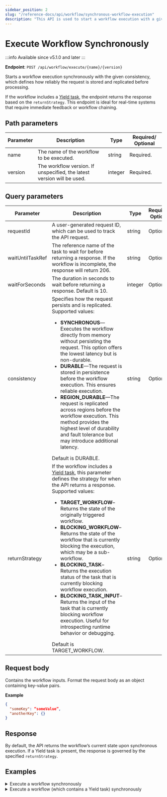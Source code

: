 ```yaml
---
sidebar_position: 2
slug: "/reference-docs/api/workflow/synchronous-workflow-execution"
description: "This API is used to start a workflow execution with a given consistency."
---
```



# Execute Workflow Synchronously

:::info Available since
v5.1.0 and later
:::

**Endpoint**: `POST /api/workflow/execute/{name}/{version}`

Starts a workflow execution synchronously with the given consistency, which defines how reliably the request is stored and replicated before processing. 

If the workflow includes a [Yield task](https://orkes.io/content/reference-docs/operators/yield), the endpoint returns the response based on the `returnStrategy`. This endpoint is ideal for real-time systems that require immediate feedback or workflow chaining.

## Path parameters

| Parameter | Description                             | Type   | Required/ Optional |
| --------- | --------------------------------------- | ------ | ------------------ |
| name      | The name of the workflow to be executed. | string | Required.          |
| version | The workflow version. If unspecified, the latest version will be used. | integer | Required. | 

## Query parameters

| Parameter | Description                                                            | Type    | Required/ Optional |
| --------- | ---------------------------------------------------------------------- | ------- | ------------------ |
| requestId | A user-generated request ID, which can be used to track the API request. | string | Optional. | 
| waitUntilTaskRef | The reference name of the task to wait for before returning a response. If the workflow is incomplete, the response will return 206. | string | Optional. | 
| waitForSeconds | The duration in seconds to wait before returning a response. Default is 10. | integer | Optional. | 
| consistency | Specifies how the request persists and is replicated.  Supported values: <ul><li>**SYNCHRONOUS**—Executes the workflow directly from memory without persisting the request. This option offers the lowest latency but is non-durable.</li><li>**DURABLE**—The request is stored in persistence before the workflow execution. This ensures reliable execution.</li><li>**REGION_DURABLE**—The request is replicated across regions before the workflow execution. This method provides the highest level of durability and fault tolerance but may introduce additional latency.</li></ul> Default is DURABLE. | string | Optional. |
| returnStrategy | If the workflow includes a [Yield task](https://orkes.io/content/reference-docs/operators/yield), this parameter defines the strategy for when the API returns a response. Supported values: <ul><li>**TARGET_WORKFLOW**–Returns the state of the originally triggered workflow.</li><li>**BLOCKING_WORKFLOW**–Returns the state of the workflow that is currently blocking the execution, which may be a sub-workflow.</li><li>**BLOCKING_TASK**–Returns the execution status of the task that is currently blocking workflow execution.</li><li>**BLOCKING_TASK_INPUT**–Returns the input of the task that is currently blocking workflow execution. Useful for introspecting runtime behavior or debugging.</li></ul> Default is TARGET_WORKFLOW. | string | Optional. | 

## Request body

Contains the workflow inputs. Format the request body as an object containing key-value pairs.

**Example**

```json
{
  "someKey": “someValue”,
  "anotherKey": {}
}
```

## Response

By default, the API returns the workflow’s current state upon synchronous execution. If a Yield task is present, the response is governed by the specified `returnStrategy`.

## Examples

<details>
<summary>Execute a workflow synchronously</summary>

**Request**

```shell
curl -X 'POST' \
  'https://<YOUR-CLUSTER>/api/workflow/execute/understand_sync_async/1?waitForSeconds=5&consistency=DURABLE' \
  -H 'accept: application/json' \
  -H 'X-Authorization: <TOKEN>' \
  -H 'Content-Type: application/json' \
  -d '{"someKey":"someValue"}'
```

**Response**

```json
{
  "workflowId": "714b8006-5817-11f0-b9c7-fa37a82f8148",
  "input": {},
  "output": {},
  "priority": 0,
  "variables": {},
  "tasks": [
    {
      "taskType": "HTTP",
      "status": "SCHEDULED",
      "inputData": {
        "encode": true,
        "headers": {},
        "method": "GET",
        "asyncComplete": false,
        "service": "httpBinDemo",
        "_createdBy": "john.doe@acme.com",
        "body": {},
        "uri": "http://httpbin:8081/api/hello/with-delay?name=test&delaySeconds=10",
        "contentType": "application/json",
        "accept": "application/json"
      },
      "referenceTaskName": "http_ref",
      "retryCount": 0,
      "seq": 1,
      "pollCount": 0,
      "taskDefName": "http",
      "scheduledTime": 1751551815771,
      "startTime": 0,
      "endTime": 0,
      "updateTime": 0,
      "startDelayInSeconds": 0,
      "retried": false,
      "executed": false,
      "callbackFromWorker": true,
      "responseTimeoutSeconds": 0,
      "workflowInstanceId": "714b8006-5817-11f0-b9c7-fa37a82f8148",
      "workflowType": "understand_sync_async",
      "taskId": "715a2607-5817-11f0-b9c7-fa37a82f8148",
      "callbackAfterSeconds": 0,
      "outputData": {},
      "workflowTask": {
        "name": "http",
        "taskReferenceName": "http_ref",
        "inputParameters": {
          "uri": "http://httpbin:8081/api/hello/with-delay?name=test&delaySeconds=10",
          "method": "GET",
          "accept": "application/json",
          "contentType": "application/json",
          "encode": true,
          "service": "httpBinDemo",
          "body": {},
          "headers": {},
          "asyncComplete": false
        },
        "type": "HTTP",
        "decisionCases": {},
        "defaultCase": [],
        "forkTasks": [],
        "startDelay": 0,
        "joinOn": [],
        "optional": false,
        "taskDefinition": {
          "createTime": 0,
          "updateTime": 0,
          "retryCount": 3,
          "timeoutSeconds": 0,
          "inputKeys": [],
          "outputKeys": [],
          "timeoutPolicy": "TIME_OUT_WF",
          "retryLogic": "FIXED",
          "retryDelaySeconds": 60,
          "responseTimeoutSeconds": 3600,
          "inputTemplate": {},
          "rateLimitPerFrequency": 0,
          "rateLimitFrequencyInSeconds": 1,
          "backoffScaleFactor": 1,
          "totalTimeoutSeconds": 0,
          "inputSchema": {
            "createTime": 0,
            "updateTime": 0,
            "version": 1
          },
          "outputSchema": {
            "createTime": 0,
            "updateTime": 0,
            "name": "sayHelloWithDelay",
            "version": 1,
            "type": "JSON"
          },
          "enforceSchema": false
        },
        "defaultExclusiveJoinTask": [],
        "asyncComplete": false,
        "loopOver": [],
        "onStateChange": {},
        "permissive": false
      },
      "rateLimitPerFrequency": 0,
      "rateLimitFrequencyInSeconds": 0,
      "workflowPriority": 0,
      "iteration": 0,
      "subworkflowChanged": false,
      "firstStartTime": 0,
      "queueWaitTime": 0,
      "loopOverTask": false,
      "taskDefinition": {
        "createTime": 0,
        "updateTime": 0,
        "retryCount": 3,
        "timeoutSeconds": 0,
        "inputKeys": [],
        "outputKeys": [],
        "timeoutPolicy": "TIME_OUT_WF",
        "retryLogic": "FIXED",
        "retryDelaySeconds": 60,
        "responseTimeoutSeconds": 3600,
        "inputTemplate": {},
        "rateLimitPerFrequency": 0,
        "rateLimitFrequencyInSeconds": 1,
        "backoffScaleFactor": 1,
        "totalTimeoutSeconds": 0,
        "inputSchema": {
          "createTime": 0,
          "updateTime": 0,
          "version": 1
        },
        "outputSchema": {
          "createTime": 0,
          "updateTime": 0,
          "name": "sayHelloWithDelay",
          "version": 1,
          "type": "JSON"
        },
        "enforceSchema": false
      }
    }
  ],
  "createdBy": "john.doe@acme.com",
  "createTime": 1751551815675,
  "status": "RUNNING",
  "updateTime": 0
}
```
</details>

<details>
<summary>Execute a workflow (which contains a Yield task) synchronously</summary>

**Request**

```json
curl -X 'POST' \
  'https://<YOUR-CLUSTER>/api/workflow/execute/complex_wf_signal_test_subworkflow_1/1?waitForSeconds=10&consistency=DURABLE&returnStrategy=BLOCKING_TASK' \
  -H 'accept: application/json' \
  -H 'X-Authorization: <TOKEN>' \
  -H 'Content-Type: application/json' \
  -d '{"someKey":"someValue"}'
```

**Response**

```json
{
  "responseType": "BLOCKING_TASK",
  "targetWorkflowId": "c5c86ec9-5818-11f0-8395-5666a87fdc98",
  "targetWorkflowStatus": "RUNNING",
  "workflowId": "c5c86ec9-5818-11f0-8395-5666a87fdc98",
  "input": {
    "_createdBy": "john.doe@acme.com"
  },
  "output": {},
  "taskType": "YIELD",
  "taskId": "c5d4cadb-5818-11f0-8395-5666a87fdc98",
  "referenceTaskName": "simple_ref_1",
  "retryCount": 0,
  "taskDefName": "yield",
  "workflowType": "complex_wf_signal_test_subworkflow_1",
  "priority": 0,
  "createTime": 0,
  "updateTime": 0,
  "status": "IN_PROGRESS"
}
```

</details>